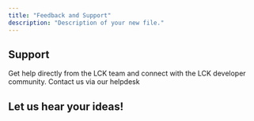 ```yaml
---
title: "Feedback and Support"
description: "Description of your new file."
---
```


## Support

<Card title="Discord" icon="microphone">
  Get help directly from the LCK team and connect with the LCK developer community.
</Card>

<Card title="Helpdesk" icon="hand-holding-medical">
  Contact us via our helpdesk
</Card>

## Let us hear your ideas\!